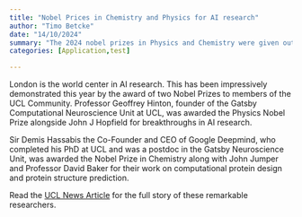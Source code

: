 ```yaml
---
title: "Nobel Prices in Chemistry and Physics for AI research"
author: "Timo Betcke"
date: "14/10/2024"
summary: "The 2024 nobel prizes in Physics and Chemistry were given out to breakthrough research in AI from members of the UCL community."
categories: [Application,test]

---
```

London is the world center in AI research. This has been impressively demonstrated this year by the award of two Nobel Prizes to members of the UCL Community. Professor Geoffrey Hinton, founder of the Gatsby Computational Neuroscience Unit at UCL, was awarded the Physics Nobel Prize alongside John J Hopfield for breakthroughs in AI research.

Sir Demis Hassabis the Co-Founder and CEO of Google Deepmind, who completed his PhD at UCL and was a postdoc in the Gatsby Neuroscience Unit, was awarded the Nobel Prize in Chemistry along with John Jumper and Professor David Baker for their work on computational protein design and protein structure prediction.

Read the [UCL News Article](https://www.ucl.ac.uk/news/2024/oct/ucl-celebrates-two-more-nobel-prize-laureates) for the full story of these remarkable researchers.
